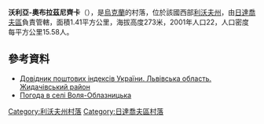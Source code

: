 {{coord|49|16|40|N|24|6|32|E|scale:100000|display=title}}

'''沃利亞-奧布拉茲尼齊卡'''（{{lang-uk|Воля-Облазницька}}），是[[烏克蘭|烏克蘭]]的村落，位於該國西部[[利沃夫州|利沃夫州]]，由[[日達喬夫區|日達喬夫區]]負責管轄，面積1.41平方公里，海拔高度273米，2001年人口22，人口密度每平方公里15.58人。

==參考資料==
*[http://www.uaidx.com/13/282/index Довідник поштових індексів України. Львівська область. Жидачівський район] {{Wayback|url=http://www.uaidx.com/13/282/index |date=20160909184734 }}
* [http://weather.in.ua/ua/l'vovskaja/4556 Погода в селі Воля-Облазницька] {{Wayback|url=http://weather.in.ua/ua/l%27vovskaja/4556 |date=20071031030805 }}

{{DEFAULTSORT:Воля-Облазницька}}
[[Category:利沃夫州村落|Category:利沃夫州村落]]
[[Category:日達喬夫區村落|Category:日達喬夫區村落]]


{{Lviv-geo-stub}}